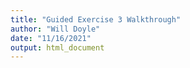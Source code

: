 ```yaml
---
title: "Guided Exercise 3 Walkthrough"
author: "Will Doyle"
date: "11/16/2021"
output: html_document
---
```


